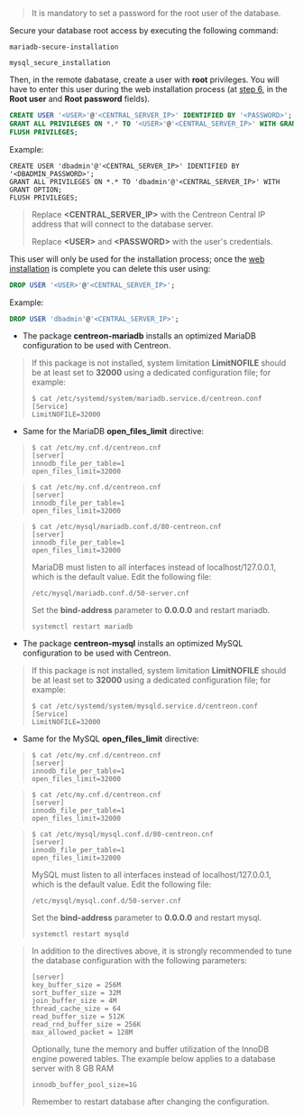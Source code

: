 
> It is mandatory to set a password for the root user of the database.

Secure your database root access by executing the following command:

<Tabs groupId="sync">
<TabItem value="MariaDB" label="MariaDB"> 

```shell
mariadb-secure-installation
```

</TabItem>
<TabItem value="MySQL" label="MySQL"> 

```shell
mysql_secure_installation
```

</TabItem>
</Tabs>

Then, in the remote dabatase, create a user with **root** privileges. You will have to enter this user during the 
web installation process (at [step 6](./web-and-post-installation.md#step-6-database-information),
in the **Root user** and **Root password** fields).

```SQL
CREATE USER '<USER>'@'<CENTRAL_SERVER_IP>' IDENTIFIED BY '<PASSWORD>';
GRANT ALL PRIVILEGES ON *.* TO '<USER>'@'<CENTRAL_SERVER_IP>' WITH GRANT OPTION;
FLUSH PRIVILEGES;
```

Example:

```shell
CREATE USER 'dbadmin'@'<CENTRAL_SERVER_IP>' IDENTIFIED BY '<DBADMIN_PASSWORD>';
GRANT ALL PRIVILEGES ON *.* TO 'dbadmin'@'<CENTRAL_SERVER_IP>' WITH GRANT OPTION;
FLUSH PRIVILEGES;
```

> Replace **\<CENTRAL_SERVER_IP\>** with the Centreon Central IP address that will connect to the database server.
>
> Replace **\<USER\>** and **\<PASSWORD\>** with the user's credentials.

This user will only be used for the installation process; once the [web installation](./web-and-post-installation.md) is complete you can delete this user using:

```SQL
DROP USER '<USER>'@'<CENTRAL_SERVER_IP>';
```

Example:

```SQL
DROP USER 'dbadmin'@'<CENTRAL_SERVER_IP>';
```

<Tabs groupId="database-sync">
<TabItem value="MariaDB" label="MariaDB">

* The package **centreon-mariadb** installs an optimized MariaDB configuration
 to be used with Centreon.

> If this package is not installed, system limitation **LimitNOFILE** should be
> at least set to **32000** using a dedicated configuration file; for example:
>
> ```shell
> $ cat /etc/systemd/system/mariadb.service.d/centreon.conf
> [Service]
> LimitNOFILE=32000
> ```

* Same for the MariaDB **open_files_limit** directive:

<Tabs groupId="sync">
<TabItem value="Alma / RHEL / Oracle Linux 8" label="Alma / RHEL / Oracle Linux 8">

> ```shell
> $ cat /etc/my.cnf.d/centreon.cnf
> [server]
> innodb_file_per_table=1
> open_files_limit=32000
> ```

</TabItem>
<TabItem value="Alma / RHEL / Oracle Linux 9" label="Alma / RHEL / Oracle Linux 9">

> ```shell
> $ cat /etc/my.cnf.d/centreon.cnf
> [server]
> innodb_file_per_table=1
> open_files_limit=32000
> ```

</TabItem>
<TabItem value="Debian 11 & 12" label="Debian 11 & 12">

> ```shell
> $ cat /etc/mysql/mariadb.conf.d/80-centreon.cnf
> [server]
> innodb_file_per_table=1
> open_files_limit=32000
> ```
>
> MariaDB must listen to all interfaces instead of localhost/127.0.0.1, which is the default value. Edit the following file:
>
> ```shell
> /etc/mysql/mariadb.conf.d/50-server.cnf
> ```
>
> Set the **bind-address** parameter to **0.0.0.0** and restart mariadb.
>
> ```shell
> systemctl restart mariadb
> ```

</TabItem>
</Tabs>

</TabItem>
<TabItem value="MySQL" label="MySQL">

* The package **centreon-mysql** installs an optimized MySQL configuration
 to be used with Centreon.

> If this package is not installed, system limitation **LimitNOFILE** should be
> at least set to **32000** using a dedicated configuration file; for example:
>
> ```shell
> $ cat /etc/systemd/system/mysqld.service.d/centreon.conf
> [Service]
> LimitNOFILE=32000
> ```

* Same for the MySQL **open_files_limit** directive:

<Tabs groupId="sync">
<TabItem value="Alma / RHEL / Oracle Linux 8" label="Alma / RHEL / Oracle Linux 8">

> ```shell
> $ cat /etc/my.cnf.d/centreon.cnf
> [server]
> innodb_file_per_table=1
> open_files_limit=32000
> ```

</TabItem>
<TabItem value="Alma / RHEL / Oracle Linux 9" label="Alma / RHEL / Oracle Linux 9">

> ```shell
> $ cat /etc/my.cnf.d/centreon.cnf
> [server]
> innodb_file_per_table=1
> open_files_limit=32000
> ```

</TabItem>
<TabItem value="Debian 11 & 12" label="Debian 11 & 12">

> ```shell
> $ cat /etc/mysql/mysql.conf.d/80-centreon.cnf
> [server]
> innodb_file_per_table=1
> open_files_limit=32000
> ```
>
> MySQL must listen to all interfaces instead of localhost/127.0.0.1, which is the default value. Edit the following file:
>
> ```shell
> /etc/mysql/mysql.conf.d/50-server.cnf
> ```
>
> Set the **bind-address** parameter to **0.0.0.0** and restart mysql.
>
> ```shell
> systemctl restart mysqld
> ```

</TabItem>
</Tabs>

</TabItem>
</Tabs>

> In addition to the directives above, it is strongly recommended to tune the
> database configuration with the following parameters:
>
> ```shell
> [server]
> key_buffer_size = 256M
> sort_buffer_size = 32M
> join_buffer_size = 4M
> thread_cache_size = 64
> read_buffer_size = 512K
> read_rnd_buffer_size = 256K
> max_allowed_packet = 128M
> ```
>
> Optionally, tune the memory and buffer utilization of the InnoDB engine powered
> tables. The example below applies to a database server with 8 GB RAM
>
> ```shell
> innodb_buffer_pool_size=1G
> ```
>
> Remember to restart database after changing the configuration.

